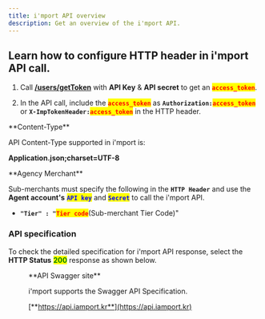 ```yaml
---
title: i'mport API overview
description: Get an overview of the i'mport API.
---
```



## Learn how to configure HTTP header in i'mport API call.

1. Call [**/users/getToken**](rest-api-access-token) with **API Key** & **API secret**
   to get an <mark style="color:red;">**`access_token`**</mark>.

2. In the API call, include the <mark style="color:red;">**`access_token`**</mark> as **`Authorization:`**<mark style="color:red;">**`access_token`**</mark>
   or **`X-ImpTokenHeader:`**<mark style="color:red;">**`access_token`**</mark> in the HTTP header.

<Hint style="info">
  **Content-Type**

  API Content-Type supported in i'mport is:

  **Application.json;charset=UTF-8**
</Hint>

<Hint style="warning">
  **Agency Merchant**

  Sub-merchants must specify the following in the **`HTTP Header`** and use the **Agent account's** <mark style="color:blue;">**`API key`**</mark>
  and <mark style="color:blue;">**`Secret`**</mark> to call the i'mport API.

  - **`"Tier" : "`**<mark style="color:red;">**`Tier code`**</mark>(Sub-merchant Tier Code)"
</Hint>

### API specification

To check the detailed specification for i'mport API response, select the **HTTP Status** <mark style="color:green;">**200**</mark> response as shown below.

<Figure src="/gitbook-assets/en/api\_response.png" caption="Sample response" />

<Hint style="info">
  **API Swagger site**

  i'mport supports the Swagger API Specification.

  [**https://api.iamport.kr**](https://api.iamport.kr)
</Hint>
